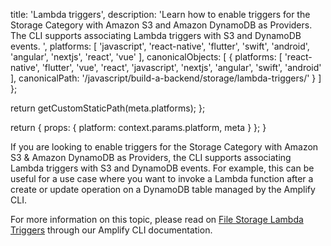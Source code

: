 
  title: 'Lambda triggers',
  description:
    'Learn how to enable triggers for the Storage Category with Amazon S3 and Amazon DynamoDB as Providers. The CLI supports associating Lambda triggers with S3 and DynamoDB events. ',
  platforms: [
    'javascript',
    'react-native',
    'flutter',
    'swift',
    'android',
    'angular',
    'nextjs',
    'react',
    'vue'
  ],
  canonicalObjects: [
    {
      platforms: [
        'react-native',
        'flutter',
        'vue',
        'react',
        'javascript',
        'nextjs',
        'angular',
        'swift',
        'android'
      ],
      canonicalPath: '/javascript/build-a-backend/storage/lambda-triggers/'
    }
  ]
};

  return getCustomStaticPath(meta.platforms);
};

  return {
    props: {
      platform: context.params.platform,
      meta
    }
  };
}

If you are looking to enable triggers for the Storage Category with Amazon S3 & Amazon DynamoDB as Providers, the CLI supports associating Lambda triggers with S3 and DynamoDB events. For example, this can be useful for a use case where you want to invoke a Lambda function after a create or update operation on a DynamoDB table managed by the Amplify CLI.

For more information on this topic, please read on [File Storage Lambda Triggers](/[platform]/tools/cli/usage/lambda-triggers/#s3-lambda-triggers) through our Amplify CLI documentation.
